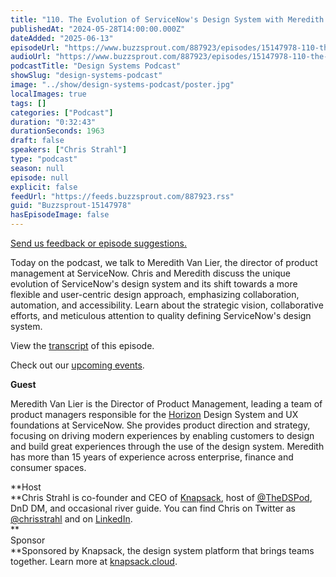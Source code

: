 ```yaml
---
title: "110. The Evolution of ServiceNow's Design System with Meredith Van Lier"
publishedAt: "2024-05-28T14:00:00.000Z"
dateAdded: "2025-06-13"
episodeUrl: "https://www.buzzsprout.com/887923/episodes/15147978-110-the-evolution-of-servicenow-s-design-system-with-meredith-van-lier.mp3"
audioUrl: "https://www.buzzsprout.com/887923/episodes/15147978-110-the-evolution-of-servicenow-s-design-system-with-meredith-van-lier.mp3"
podcastTitle: "Design Systems Podcast"
showSlug: "design-systems-podcast"
image: "../show/design-systems-podcast/poster.jpg"
localImages: true
tags: []
categories: ["Podcast"]
duration: "0:32:43"
durationSeconds: 1963
draft: false
speakers: ["Chris Strahl"]
type: "podcast"
season: null
episode: null
explicit: false
feedUrl: "https://feeds.buzzsprout.com/887923.rss"
guid: "Buzzsprout-15147978"
hasEpisodeImage: false
---
```

[Send us feedback or episode suggestions.](https://www.buzzsprout.com/twilio/text_messages/887923/open_sms)

Today on the podcast, we talk to Meredith Van Lier, the director of product management at ServiceNow. Chris and Meredith discuss the unique evolution of ServiceNow's design system and its shift towards a more flexible and user-centric design approach, emphasizing collaboration, automation, and accessibility. Learn about the strategic vision, collaborative efforts, and meticulous attention to quality defining ServiceNow's design system.

View the [transcript](https://docs.google.com/document/d/1v3BLAmWkkMdhJQK3syrBcS6CU_tqsgyouAJDItJgRd4/edit?usp=sharing) of this episode.

Check out our [upcoming events](https://www.knapsack.cloud/events).  

**Guest**

Meredith Van Lier is the Director of Product Management, leading a team of product managers responsible for the [Horizon](http://horizon.servicenow.com/) Design System and UX foundations at ServiceNow. She provides product direction and strategy, focusing on driving modern experiences by enabling customers to design and build great experiences through the use of the design system. Meredith has more than 15 years of experience across enterprise, finance and consumer spaces.

**Host  
**Chris Strahl is co-founder and CEO of [Knapsack](https://www.knapsack.cloud/), host of [@TheDSPod](https://twitter.com/thedspod), DnD DM, and occasional river guide. You can find Chris on Twitter as [@chrisstrahl](https://twitter.com/chrisstrahl) and on [LinkedIn](https://www.linkedin.com/in/chrisstrahl/).  
**  
Sponsor  
**Sponsored by Knapsack, the design system platform that brings teams together. Learn more at [knapsack.cloud](https://www.knapsack.cloud/?utm_source=podcast).
